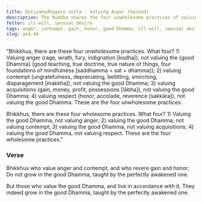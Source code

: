 ```yaml
---
title: Dutiyakodhagaru sutta - Valuing Anger (Second)
description: The Buddha shares the four unwholesome practices of valuing anger, contempt, gain, and honor, and the four wholesome practices of valuing the good Dhamma instead.
fetter: ill-will, sensual desire
tags: anger, contempt, gain, honor, good Dhamma, ill-will, sensual desire, an, an4
slug: an4.44
---
```


"Bhikkhus, there are these four unwholesome practices. What four? 1) Valuing anger (rage, wrath, fury, indignation [kodha]), not valuing the \{good Dhamma} (good teaching, true doctrine, true nature of things, four foundations of mindfulness [saddhamma = sat + dhamma]); 2) valuing contempt (ungratefulness, depreciating, belittling, smirching, disparagement [makkha]), not valuing the good Dhamma; 3) valuing acquisitions (gain, money, profit, possessions [lābha]), not valuing the good Dhamma; 4) valuing respect (honor, accolade, reverence [sakkāra]), not valuing the good Dhamma. These are the four unwholesome practices.

Bhikkhus, there are these four wholesome practices. What four? 1) Valuing the good Dhamma, not valuing anger; 2) valuing the good Dhamma, not valuing contempt; 3) valuing the good Dhamma, not valuing acquisitions; 4) valuing the good Dhamma, not valuing respect. These are the four wholesome practices."

### Verse

Bhikkhus who value anger and contempt,
and who revere gain and honor;
Do not grow in the good Dhamma,
taught by the perfectly awakened one.

But those who value the good Dhamma,
and live in accordance with it;
They indeed grow in the good Dhamma,
taught by the perfectly awakened one.
